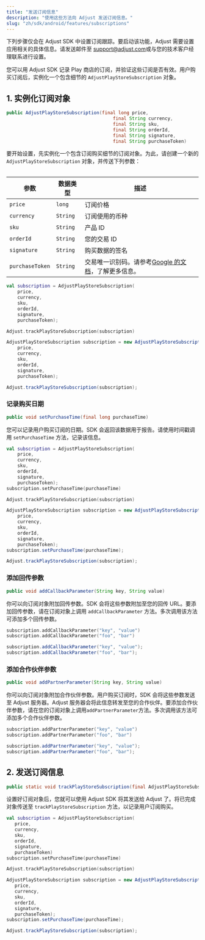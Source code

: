 ```yaml
---
title: "发送订阅信息"
description: "使用这些方法向 Adjust 发送订阅信息。"
slug: "zh/sdk/android/features/subscriptions"
---
```


<Callout type="important">

下列步骤仅会在 Adjust SDK 中设置订阅跟踪。要启动该功能，Adjust 需要设置应用相关的具体信息。请发送邮件至 [support@adjust.com](mailto:support@adjust.com)或与您的技术客户经理联系进行设置。

</Callout>

您可以用 Adjust SDK 记录 Play 商店的订阅，并验证这些订阅是否有效。用户购买订阅后，实例化一个包含细节的 `AdjustPlayStoreSubscription` 对象。

## 1\. 实例化订阅对象

```java
public AdjustPlayStoreSubscription(final long price,
                                       final String currency,
                                       final String sku,
                                       final String orderId,
                                       final String signature,
                                       final String purchaseToken)
```

要开始设置，先实例化一个包含订阅购买细节的订阅对象。为此，请创建一个新的 `AdjustPlayStoreSubscription` 对象，并传送下列参数：

<Table>

| 参数            | 数据类型 | 描述                                                                                                                                  |
| --------------- | -------- | ------------------------------------------------------------------------------------------------------------------------------------- |
| `price`         | `long`   | 订阅价格                                                                                                                              |
| `currency`      | `String` | 订阅使用的币种                                                                                                                        |
| `sku`           | `String` | 产品 ID                                                                                                                               |
| `orderId`       | `String` | 您的交易 ID                                                                                                                           |
| `signature`     | `String` | 购买数据的签名                                                                                                                        |
| `purchaseToken` | `String` | 交易唯一识别码。请参考[Google 的文档](https://developer.android.com/reference/com/android/billingclient/api/Purchase)，了解更多信息。 |

</Table><Tabs>

 <Tab title="Kotlin" sync="kotlin">

```kotlin
val subscription = AdjustPlayStoreSubscription(
    price,
    currency,
    sku,
    orderId,
    signature,
    purchaseToken);

Adjust.trackPlayStoreSubscription(subscription)
```

</Tab>

<Tab title="Java" sync="java" >

```java
AdjustPlayStoreSubscription subscription = new AdjustPlayStoreSubscription(
    price,
    currency,
    sku,
    orderId,
    signature,
    purchaseToken);

Adjust.trackPlayStoreSubscription(subscription);
```

</Tab>

</Tabs>

### 记录购买日期

```java
public void setPurchaseTime(final long purchaseTime)
```

您可以记录用户购买订阅的日期。SDK 会返回该数据用于报告。请使用时间戳调用 `setPurchaseTime` 方法，记录该信息。

<Tabs>

 <Tab title="Kotlin" sync="kotlin">

```kotlin
val subscription = AdjustPlayStoreSubscription(
    price,
    currency,
    sku,
    orderId,
    signature,
    purchaseToken);
subscription.setPurchaseTime(purchaseTime)

Adjust.trackPlayStoreSubscription(subscription)
```

</Tab>

<Tab title="Java" sync="java" >

```java
AdjustPlayStoreSubscription subscription = new AdjustPlayStoreSubscription(
    price,
    currency,
    sku,
    orderId,
    signature,
    purchaseToken);
subscription.setPurchaseTime(purchaseTime);

Adjust.trackPlayStoreSubscription(subscription);
```

</Tab>

</Tabs>

### 添加回传参数

```java
public void addCallbackParameter(String key, String value)
```

你可以向订阅对象附加回传参数。SDK 会将这些参数附加至您的回传 URL。要添加回传参数，请在订阅对象上调用 `addCallbackParameter` 方法。多次调用该方法可添加多个回传参数。

<Tabs>

 <Tab title="Kotlin" sync="kotlin">

```kotlin
subscription.addCallbackParameter("key", "value")
subscription.addCallbackParameter("foo", "bar")
```

</Tab>

<Tab title="Java" sync="java" >

```java
subscription.addCallbackParameter("key", "value");
subscription.addCallbackParameter("foo", "bar");
```

</Tab>

</Tabs>

### 添加合作伙伴参数

```java
public void addPartnerParameter(String key, String value)
```

你可以向订阅对象附加合作伙伴参数。用户购买订阅时，SDK 会将这些参数发送至 Adjust 服务器。Adjust 服务器会将此信息转发至您的合作伙伴。要添加合作伙伴参数，请在您的订阅对象上调用`addPartnerParameter`方法。多次调用该方法可添加多个合作伙伴参数。

<Tabs>

 <Tab title="Kotlin" sync="kotlin">

```kotlin
subscription.addPartnerParameter("key", "value")
subscription.addPartnerParameter("foo", "bar")
```

</Tab>

<Tab title="Java" sync="java" >

```java
subscription.addPartnerParameter("key", "value");
subscription.addPartnerParameter("foo", "bar");
```

</Tab>

</Tabs>

## 2\. 发送订阅信息

```java
public static void trackPlayStoreSubscription(final AdjustPlayStoreSubscription subscription)
```

设置好订阅对象后，您就可以使用 Adjust SDK 将其发送给 Adjust 了。将已完成对象传送至 `trackPlayStoreSubscription` 方法，以记录用户订阅购买。

<Tabs>

 <Tab title="Kotlin" sync="kotlin">

```kotlin
val subscription = AdjustPlayStoreSubscription(
   price,
   currency,
   sku,
   orderId,
   signature,
   purchaseToken)
subscription.setPurchaseTime(purchaseTime)

Adjust.trackPlayStoreSubscription(subscription)
```

</Tab>

<Tab title="Java" sync="java" >

```java
AdjustPlayStoreSubscription subscription = new AdjustPlayStoreSubscription(
   price,
   currency,
   sku,
   orderId,
   signature,
   purchaseToken);
subscription.setPurchaseTime(purchaseTime);

Adjust.trackPlayStoreSubscription(subscription);
```

</Tab>

</Tabs>
